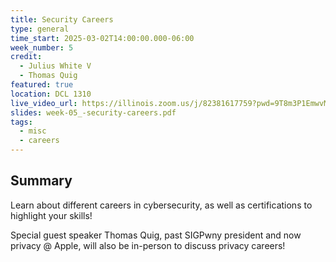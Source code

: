 ```yaml
---
title: Security Careers
type: general
time_start: 2025-03-02T14:00:00.000-06:00
week_number: 5
credit:
  - Julius White V
  - Thomas Quig
featured: true
location: DCL 1310
live_video_url: https://illinois.zoom.us/j/82381617759?pwd=9T8m3P1EmwvMdIMNxDokbNko8vDjvc.1
slides: week-05_-security-careers.pdf
tags:
  - misc
  - careers
---
```

## Summary

Learn about different careers in cybersecurity, as well as certifications to highlight your skills!

Special guest speaker Thomas Quig, past SIGPwny president and now privacy @ Apple, will also be in-person to discuss privacy careers!
